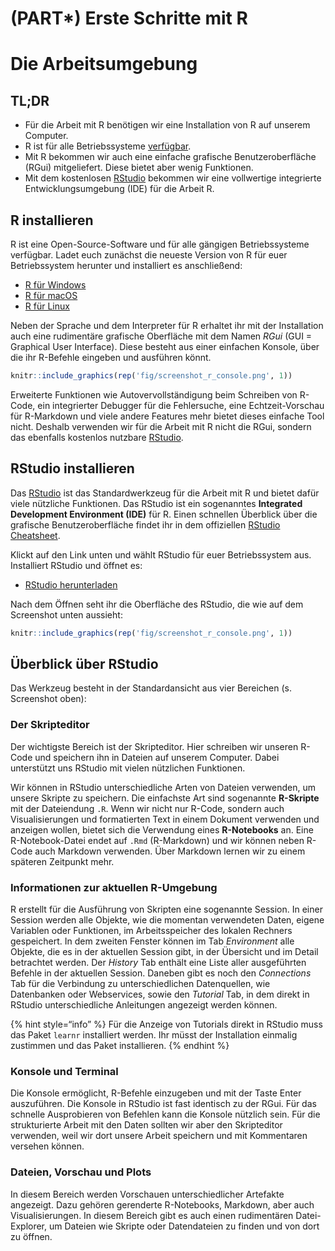# (PART\*) Erste Schritte mit R {- .mt} 

# Die Arbeitsumgebung

## TL;DR{.unlisted .unnumbered}

- Für die Arbeit mit R benötigen wir eine Installation von R auf unserem Computer. 
- R ist für alle Betriebssysteme [verfügbar](https://cran.r-project.org/).
- Mit R bekommen wir auch eine einfache grafische Benutzeroberfläche (RGui) mitgeliefert. Diese bietet aber wenig Funktionen.
- Mit dem kostenlosen [RStudio](https://www.rstudio.com/) bekommen wir eine vollwertige integrierte Entwicklungsumgebung (IDE) für die Arbeit R.

## R installieren

R ist eine Open-Source-Software und für alle gängigen Betriebssysteme verfügbar. Ladet euch zunächst die neueste Version von R für euer Betriebssystem herunter und installiert es anschließend:

* [R für Windows](https://cran.r-project.org/bin/windows/base/)
* [R für macOS](https://cran.r-project.org/bin/macosx/)
* [R für Linux](https://cran.r-project.org/bin/linux/)

Neben der Sprache und dem Interpreter für R erhaltet ihr mit der Installation auch eine rudimentäre grafische Oberfläche mit dem Namen _RGui_ (GUI = Graphical User Interface). Diese besteht aus einer einfachen Konsole, über die ihr R-Befehle eingeben und ausführen könnt.

```r
knitr::include_graphics(rep('fig/screenshot_r_console.png', 1))
```

Erweiterte Funktionen wie Autovervollständigung beim Schreiben von R-Code, ein integrierter Debugger für die Fehlersuche, eine Echtzeit-Vorschau für R-Markdown und viele andere Features mehr bietet dieses einfache Tool nicht. Deshalb verwenden wir für die Arbeit mit R nicht die RGui, sondern das ebenfalls kostenlos nutzbare [RStudio](https://www.rstudio.com/products/rstudio/).

## RStudio installieren

Das [RStudio](https://www.rstudio.com/) ist das Standardwerkzeug für die Arbeit mit R und bietet dafür viele nützliche Funktionen. Das RStudio ist ein sogenanntes **Integrated Development Environment (IDE)** für R. Einen schnellen Überblick über die grafische Benutzeroberfläche findet ihr in dem offiziellen [RStudio Cheatsheet](https://raw.githubusercontent.com/rstudio/cheatsheets/main/rstudio-ide.pdf).

Klickt auf den Link unten und wählt RStudio für euer Betriebssystem aus. Installiert RStudio und öffnet es:

- [RStudio herunterladen](https://www.rstudio.com/products/rstudio/download/#download)

Nach dem Öffnen seht ihr die Oberfläche des RStudio, die wie auf dem Screenshot unten aussieht:

```r
knitr::include_graphics(rep('fig/screenshot_r_console.png', 1))
```

## Überblick über RStudio

Das Werkzeug besteht in der Standardansicht aus vier Bereichen (s. Screenshot oben):

### Der Skripteditor

Der wichtigste Bereich ist der Skripteditor. Hier schreiben wir unseren R-Code und speichern ihn in Dateien auf unserem Computer. Dabei unterstützt uns RStudio mit vielen nützlichen Funktionen.

Wir können in RStudio unterschiedliche Arten von Dateien verwenden, um unsere Skripte zu speichern. Die einfachste Art sind sogenannte **R-Skripte** mit der Dateiendung `.R`. Wenn wir nicht nur R-Code, sondern auch Visualisierungen und formatierten Text in einem Dokument verwenden und anzeigen wollen, bietet sich die Verwendung eines **R-Notebooks** an. Eine R-Notebook-Datei endet auf `.Rmd` (R-Markdown) und wir können neben R-Code auch Markdown verwenden. Über Markdown lernen wir zu einem späteren Zeitpunkt mehr. 

<!-- TODO: Referenz auf Markdown einfügen -->

### Informationen zur aktuellen R-Umgebung

R erstellt für die Ausführung von Skripten eine sogenannte Session. In einer Session werden alle Objekte, wie die momentan verwendeten Daten, eigene Variablen oder Funktionen, im Arbeitsspeicher des lokalen Rechners gespeichert. In dem zweiten Fenster können im Tab _Environment_ alle Objekte, die es in der aktuellen Session gibt, in der Übersicht und im Detail betrachtet werden. Der _History_ Tab enthält eine Liste aller ausgeführten Befehle in der aktuellen Session. Daneben gibt es noch den _Connections_ Tab für die Verbindung zu unterschiedlichen Datenquellen, wie Datenbanken oder Webservices, sowie den _Tutorial_ Tab, in dem direkt in RStudio unterschiedliche Anleitungen angezeigt werden können.

{% hint style="info" %}
Für die Anzeige von Tutorials direkt in RStudio muss das Paket `learnr` installiert werden. Ihr müsst der Installation einmalig zustimmen und das Paket installieren.
{% endhint %}

### Konsole und Terminal

Die Konsole ermöglicht, R-Befehle einzugeben und mit der Taste Enter auszuführen. Die Konsole in RStudio ist fast identisch zu der RGui. Für das schnelle Ausprobieren von Befehlen kann die Konsole nützlich sein. Für die strukturierte Arbeit mit den Daten sollten wir aber den Skripteditor verwenden, weil wir dort unsere Arbeit speichern und mit Kommentaren versehen können.

### Dateien, Vorschau und Plots

In diesem Bereich werden Vorschauen unterschiedlicher Artefakte angezeigt. Dazu gehören gerenderte R-Notebooks, Markdown, aber auch Visualisierungen. In diesem Bereich gibt es auch einen rudimentären Datei-Explorer, um Dateien wie Skripte oder Datendateien zu finden und von dort zu öffnen.
